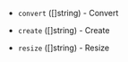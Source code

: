 <!-- Code generated from the comments of the QemuImgArgs struct in builder/qemu/config.go; DO NOT EDIT MANUALLY -->

- `convert` ([]string) - Convert

- `create` ([]string) - Create

- `resize` ([]string) - Resize

<!-- End of code generated from the comments of the QemuImgArgs struct in builder/qemu/config.go; -->
